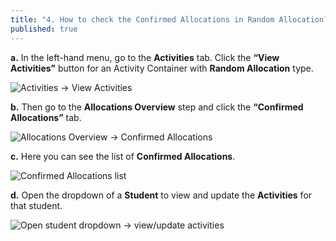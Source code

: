 ```yaml
---
title: "4. How to check the Confirmed Allocations in Random Allocation?"
published: true
---
```


**a.** In the left-hand menu, go to the **Activities** tab. Click the **“View Activities”** button for an Activity Container with **Random Allocation** type.

![Activities → View Activities](/help/4-4-1.jpg)

**b.** Then go to the **Allocations Overview** step and click the **“Confirmed Allocations”** tab.

![Allocations Overview → Confirmed Allocations](/help/4-4-2.jpg)

**c.** Here you can see the list of **Confirmed Allocations**.

![Confirmed Allocations list](/help/4-4-3.jpg)

**d.** Open the dropdown of a **Student** to view and update the **Activities** for that student.

![Open student dropdown → view/update activities](/help/4-4-4.jpg)
